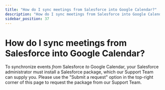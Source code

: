 ```yaml
---
title: "How do I sync meetings from Salesforce into Google Calendar?"
description: "How do I sync meetings from Salesforce into Google Calendar?"
sidebar_position: 37
---
```


# How do I sync meetings from Salesforce into Google Calendar?

To synchronize events *from* Salesforce *to* Google Calendar, your Salesforce administrator must install a Salesforce package, which our Support Team can supply you. Please use the "Submit a request" option in the top-right corner of this page to request the package from our Support Team.